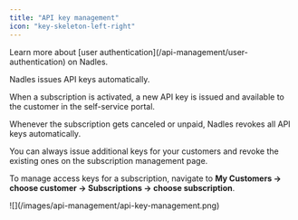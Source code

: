 ```yaml
---
title: "API key management"
icon: "key-skeleton-left-right"
---
```


<Tip>
Learn more about [user authentication](/api-management/user-authentication) on Nadles.
</Tip>

Nadles issues API keys automatically.

When a subscription is activated, a new API key is issued and available to the customer in the self-service portal.

Whenever the subscription gets canceled or unpaid, Nadles revokes all API keys automatically.

You can always issue additional keys for your customers and revoke the existing ones on the subscription management page.

To manage access keys for a subscription, navigate to **My Customers → choose customer → Subscriptions → choose subscription**.


<Frame>
![](/images/api-management/api-key-management.png)
</Frame>
